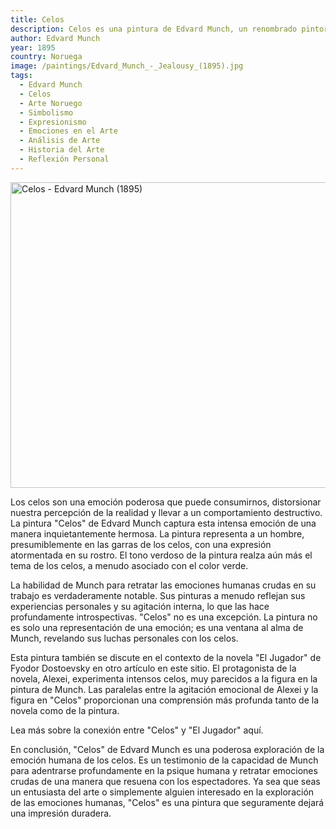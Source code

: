 ```yaml
---
title: Celos
description: Celos es una pintura de Edvard Munch, un renombrado pintor noruego. La pintura es una vívida representación de la intensa emoción de los celos, algo que resuena con mis experiencias personales. El estilo único de Munch y la profundidad emocional de su trabajo siempre me han fascinado.
author: Edvard Munch
year: 1895
country: Noruega
image: /paintings/Edvard_Munch_-_Jealousy_(1895).jpg
tags:
  - Edvard Munch
  - Celos
  - Arte Noruego
  - Simbolismo
  - Expresionismo
  - Emociones en el Arte
  - Análisis de Arte
  - Historia del Arte
  - Reflexión Personal
---
```


<Image className="w-full" width="1080" height="489" src="/paintings/Edvard_Munch_-_Jealousy_(1895).jpg"
       alt="Celos - Edvard Munch (1895)"
       caption="Celos - Edvard Munch (1895)"/>

Los celos son una emoción poderosa que puede consumirnos, distorsionar nuestra percepción de la realidad y llevar a un comportamiento destructivo. La pintura "Celos" de Edvard Munch captura esta intensa emoción de una manera inquietantemente hermosa. La pintura representa a un hombre, presumiblemente en las garras de los celos, con una expresión atormentada en su rostro. El tono verdoso de la pintura realza aún más el tema de los celos, a menudo asociado con el color verde.

La habilidad de Munch para retratar las emociones humanas crudas en su trabajo es verdaderamente notable. Sus pinturas a menudo reflejan sus experiencias personales y su agitación interna, lo que las hace profundamente introspectivas. "Celos" no es una excepción. La pintura no es solo una representación de una emoción; es una ventana al alma de Munch, revelando sus luchas personales con los celos.

Esta pintura también se discute en el contexto de la novela "El Jugador" de Fyodor Dostoevsky en otro artículo en este sitio. El protagonista de la novela, Alexei, experimenta intensos celos, muy parecidos a la figura en la pintura de Munch. Las paralelas entre la agitación emocional de Alexei y la figura en "Celos" proporcionan una comprensión más profunda tanto de la novela como de la pintura.

<Link href="/posts/the-gambler-and-the-black-square.mdx">
  Lea más sobre la conexión entre "Celos" y "El Jugador" aquí.
</Link>

En conclusión, "Celos" de Edvard Munch es una poderosa exploración de la emoción humana de los celos. Es un testimonio de la capacidad de Munch para adentrarse profundamente en la psique humana y retratar emociones crudas de una manera que resuena con los espectadores. Ya sea que seas un entusiasta del arte o simplemente alguien interesado en la exploración de las emociones humanas, "Celos" es una pintura que seguramente dejará una impresión duradera.

